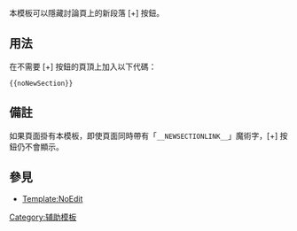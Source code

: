 <includeonly><!-- 在這裡加入模板的保護標識 --></includeonly><noinclude>{{template doc page viewed directly}}</noinclude>
本模板可以隱藏討論頁上的新段落 [+] 按鈕。

==用法==
在不需要 [+] 按鈕的頁頂上加入以下代碼：
 <nowiki>{{noNewSection}}</nowiki>

==備註==
如果頁面掛有本模板，即使頁面同時帶有「<code><nowiki>__NEWSECTIONLINK__</nowiki></code>」魔術字，[+] 按鈕仍不會顯示。

==參見==
*[[Template:NoEdit]]

<includeonly>
<!-- 本行下加入模板的分類 -->
[[Category:辅助模板]]
<!-- 本行下加入模板的跨語言鏈接 -->

</includeonly>